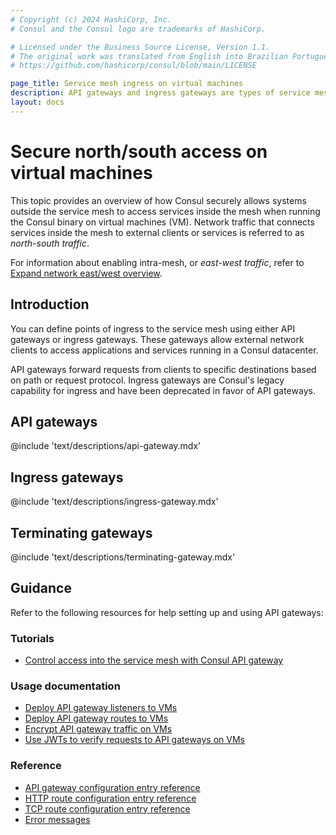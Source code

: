 ```yaml
---
# Copyright (c) 2024 HashiCorp, Inc.
# Consul and the Consul logo are trademarks of HashiCorp.

# Licensed under the Business Source License, Version 1.1.
# The original work was translated from English into Brazilian Portuguese.
# https://github.com/hashicorp/consul/blob/main/LICENSE

page_title: Service mesh ingress on virtual machines
description: API gateways and ingress gateways are types of service mesh proxies that you can use to securely allow systems outside the Consul service mesh to access services in the mesh. Learn how API and ingress gateways can help you enable access to services registered by Consul when running Consul on virtual machines (VMs).
layout: docs
---
```


# Secure north/south access on virtual machines

This topic provides an overview of how Consul securely allows systems outside the service mesh to access services inside the mesh when running the Consul binary on virtual machines (VM). Network traffic that connects services inside the mesh to external clients or services is referred to as _north-south traffic_.

For information about enabling intra-mesh, or _east-west traffic_, refer to [Expand network east/west overview](/consul/docs/east-west).

## Introduction

You can define points of ingress to the service mesh using either API gateways or ingress gateways. These gateways allow external network clients to access applications and services running in a Consul datacenter.

API gateways forward requests from clients to specific destinations based on path or request protocol. Ingress gateways are Consul's legacy capability for ingress and have been deprecated in favor of API gateways.

## API gateways

@include 'text/descriptions/api-gateway.mdx'

## Ingress gateways

@include 'text/descriptions/ingress-gateway.mdx'

## Terminating gateways

@include 'text/descriptions/terminating-gateway.mdx'

## Guidance

Refer to the following resources for help setting up and using API gateways:

### Tutorials

- [Control access into the service mesh with Consul API gateway](/consul/tutorials/developer-mesh/kubernetes-api-gateway)

### Usage documentation

- [Deploy API gateway listeners to VMs](/consul/docs/north-south/api-gateway/vm/listener)
- [Deploy API gateway routes to VMs](/consul/docs/north-south/api-gateway/vm/route)
- [Encrypt API gateway traffic on VMs](/consul/docs/north-south/api-gateway/secure-traffic/encrypt)
- [Use JWTs to verify requests to API gateways on VMs](/consul/docs/north-south/api-gateway/secure-traffic/jwt/vm)

### Reference

- [API gateway configuration entry reference](/consul/docs/reference/config-entry/api-gateway)
- [HTTP route configuration entry reference](/consul/docs/reference/config-entry/http-route)
- [TCP route configuration entry reference](/consul/docs/reference/config-entry/tcp-route)
- [Error messages](/consul/docs/error-messages/api-gateway)
